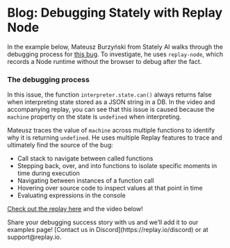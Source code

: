 
# Blog: Debugging Stately with Replay Node

In the example below, Mateusz Burzyński from Stately AI walks through the debugging process for [this bug](https://github.com/statelyai/xstate/issues/3096). To investigate, he uses `replay-node`, which records a Node runtime without the browser to debug after the fact.

### The debugging process

In this issue, the function `interpreter.state.can()` always returns false when interpreting state stored as a JSON string in a DB. In the video and accompanying replay, you can see that this issue is caused because the `machine` property on the state is `undefined` when interpreting.

Mateusz traces the value of `machine` across multiple functions to identify why it is returning `undefined`. He uses multiple Replay features to trace and ultimately find the source of the bug:

- Call stack to navigate between called functions
- Stepping back, over, and into functions to isolate specific moments in time during execution
- Navigating between instances of a function call
- Hovering over source code to inspect values at that point in time
- Evaluating expressions in the console

[Check out the replay here](https://app.replay.io/recording/rehydrated-statecan-bug--14e100e2-657d-4491-9320-b79054ffe0eb) and the video below!

<LoomVideo src="https://www.loom.com/embed/d35925a296c44d1283276e6d3f9a3bbf" />

<Callout type="info" emoji="👉">
Share your debugging success story with us and we’ll add it to our examples page! [Contact us in Discord](https://replay.io/discord) or at support@replay.io.

</Callout>